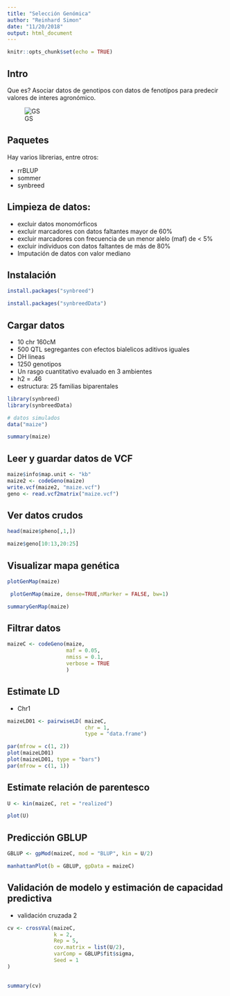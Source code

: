 ```yaml
---
title: "Selección Genómica"
author: "Reinhard Simon"
date: "11/20/2018"
output: html_document
---
```


```r
knitr::opts_chunk$set(echo = TRUE)
```

## Intro

Que es? Asociar datos de genotipos con datos de fenotípos para predecir valores de interes agronómico.

![GS](gs.jpg)

## Paquetes

Hay varios librerias, entre otros:

- rrBLUP
- sommer
- synbreed

## Limpieza de datos:

- excluir datos monomórficos
- excluir marcadores con datos faltantes mayor de 60%
- excluir marcadores con frecuencia de un menor alelo (maf) de < 5%
- excluir individuos con datos faltantes de más de 80%
- Imputación de datos con valor mediano


## Instalación

```r
install.packages("synbreed")

install.packages("synbreedData")
```

## Cargar datos

- 10 chr 160cM
- 500 QTL segregantes con efectos bialelicos aditivos iguales
- DH lineas
- 1250 genotipos
- Un rasgo cuantitativo evaluado en 3 ambientes
- h2 = .46
- estructura: 25 familias biparentales

```r
library(synbreed)
library(synbreedData)

# datos simulados
data("maize")

summary(maize)
```

## Leer y guardar datos de VCF

```r
maize$info$map.unit <- "kb"
maize2 <- codeGeno(maize)
write.vcf(maize2, "maize.vcf")
geno <- read.vcf2matrix("maize.vcf")
```



## Ver datos crudos

```r
head(maize$pheno[,1,])
```

```r
maize$geno[10:13,20:25]
```


## Visualizar mapa genética

```r
plotGenMap(maize)
```

```r
 plotGenMap(maize, dense=TRUE,nMarker = FALSE, bw=1)
```

```r
summaryGenMap(maize)
```



## Filtrar datos

```r
maizeC <- codeGeno(maize, 
                   maf = 0.05,
                   nmiss = 0.1,
                   verbose = TRUE
                   )
```

## Estimate LD

- Chr1

```r
maizeLD01 <- pairwiseLD( maizeC, 
                         chr = 1,
                         type = "data.frame")
```


```r
par(mfrow = c(1, 2))
plot(maizeLD01)
plot(maizeLD01, type = "bars")
par(mfrow = c(1, 1))
```



## Estimate relación de parentesco

```r
U <- kin(maizeC, ret = "realized")

```

```r

plot(U)
```


## Predicción GBLUP

```r
GBLUP <- gpMod(maizeC, mod = "BLUP", kin = U/2)


```
```r
manhattanPlot(b = GBLUP, gpData = maizeC)
```

## Validación de modelo y estimación de capacidad predictiva

- validación cruzada 2


```r
cv <- crossVal(maizeC, 
               k = 2,
               Rep = 5,
               cov.matrix = list(U/2),
               varComp = GBLUP$fit$sigma,
               Seed = 1
)
               
```

```r
summary(cv)
```






